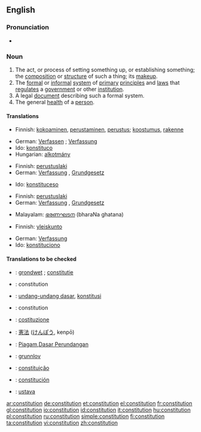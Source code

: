 ==English==

===Pronunciation===
*{{audio|en-us-constitution.ogg|Audio (US)}}


===Noun===
{{wikipedia}}
{{en-noun}}

# The act, or process of setting something up, or establishing something; the [[composition]] or [[structure]] of such a thing; its [[makeup]].
# The [[formal]] or [[informal]] [[system]] of [[primary]] [[principle]]s and [[law]]s that [[regulate]]s a [[government]] or other [[institution]].
# A legal [[document]] describing such a formal system.
# The general [[health]] of a [[person]].

====Translations====
{{trans-top|Act or process of setting something up, or establishing something; composition, structure, makeup}}
*Finnish: [[kokoaminen]], [[perustaminen]], [[perustus]]; [[koostumus]], [[rakenne]]
{{trans-mid}}
*German: [[Verfassen]] {{n}}; [[Verfassung]] {{f}}
*Ido: [[konstituco]]
*Hungarian: [[alkotmány]]
{{trans-bottom}}

{{trans-top|Formal or informal system of primary principles and laws regulating a government or other institutions}}
*Finnish: [[perustuslaki]]
*German: [[Verfassung]] {{f}}, [[Grundgesetz]] {{f}}
{{trans-mid}}
*Ido: [[konstituceso]]
{{trans-bottom}}

{{trans-top|Legal document describing such a formal system}}
*Finnish: [[perustuslaki]]
*German: [[Verfassung]] {{f}}, [[Grundgesetz]] {{f}}
{{trans-mid}}
*Malayalam: [[ഭരണഘടന]] (bharaNa ghatana)
{{trans-bottom}}

{{trans-top|General health of a person}}
*Finnish: [[yleiskunto]]
{{trans-mid}}
*German: [[Verfassung]] {{f}}
*Ido: [[konstituciono]]
{{trans-bottom}}

====Translations to be checked====
{{checktrans}}
{{top}}
*{{ttbc|Dutch}}: [[grondwet]] {{m}}; [[constitutie]] {{f}}
*{{ttbc|French}}: constitution {{f}}
*{{ttbc|Indonesian}}: [[undang-undang dasar]], [[konstitusi]]
*{{ttbc|Interlingua}}: constitution
{{mid}}
*{{ttbc|Italian}}: [[costituzione]]
*{{ttbc|Japanese}}: [[憲法]] ([[けんぽう]], kenpō)
*{{ttbc|Malay}}: [[Piagam]],[[Dasar Perundangan]]
*{{ttbc|Norwegian}}: [[grunnlov]] {{m}}
*{{ttbc|Portuguese}}: [[constituição]] {{f}}
*{{ttbc|Spanish}}: [[constitución]] {{f}}
*{{ttbc|Slovenian}}: [[ustava]]
{{bottom}}

[[ar:constitution]]
[[de:constitution]]
[[et:constitution]]
[[el:constitution]]
[[fr:constitution]]
[[gl:constitution]]
[[io:constitution]]
[[id:constitution]]
[[it:constitution]]
[[hu:constitution]]
[[pl:constitution]]
[[ru:constitution]]
[[simple:constitution]]
[[fi:constitution]]
[[ta:constitution]]
[[vi:constitution]]
[[zh:constitution]]